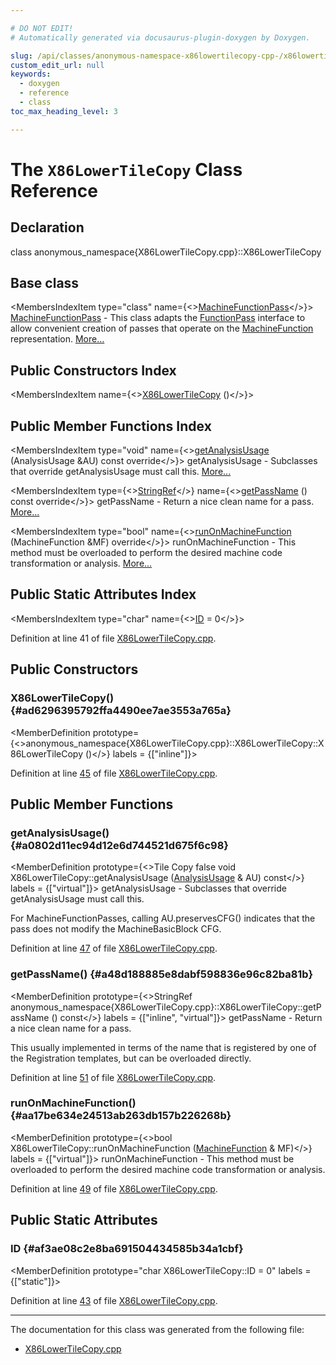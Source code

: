 ```yaml
---

# DO NOT EDIT!
# Automatically generated via docusaurus-plugin-doxygen by Doxygen.

slug: /api/classes/anonymous-namespace-x86lowertilecopy-cpp-/x86lowertilecopy
custom_edit_url: null
keywords:
  - doxygen
  - reference
  - class
toc_max_heading_level: 3

---
```





# The `X86LowerTileCopy` Class Reference

<DoxygenPage pluginConfig={pluginConfig}>



## Declaration

<CodeBlock>class anonymous_namespace{X86LowerTileCopy.cpp}::X86LowerTileCopy</CodeBlock>

## Base class

<MembersIndex>

<MembersIndexItem
  type="class"
  name={<><a href="/docs/api/classes/llvm/machinefunctionpass">MachineFunctionPass</a></>}>
<a href="/docs/api/classes/llvm/machinefunctionpass">MachineFunctionPass</a> - This class adapts the <a href="/docs/api/classes/llvm/functionpass">FunctionPass</a> interface to allow convenient creation of passes that operate on the <a href="/docs/api/classes/llvm/machinefunction">MachineFunction</a> representation. <a href="/docs/api/classes/llvm/machinefunctionpass/#details">More...</a>
</MembersIndexItem>

</MembersIndex>

## Public Constructors Index

<MembersIndex>

<MembersIndexItem
  name={<><a href="#ad6296395792ffa4490ee7ae3553a765a">X86LowerTileCopy</a> ()</>}>
</MembersIndexItem>

</MembersIndex>

## Public Member Functions Index

<MembersIndex>

<MembersIndexItem
  type="void"
  name={<><a href="#a0802d11ec94d12e6d744521d675f6c98">getAnalysisUsage</a> (AnalysisUsage &amp;AU) const override</>}>
getAnalysisUsage - Subclasses that override getAnalysisUsage must call this. <a href="#a0802d11ec94d12e6d744521d675f6c98">More...</a>
</MembersIndexItem>

<MembersIndexItem
  type={<><a href="/docs/api/classes/llvm/stringref">StringRef</a></>}
  name={<><a href="#a48d188885e8dabf598836e96c82ba81b">getPassName</a> () const override</>}>
getPassName - Return a nice clean name for a pass. <a href="#a48d188885e8dabf598836e96c82ba81b">More...</a>
</MembersIndexItem>

<MembersIndexItem
  type="bool"
  name={<><a href="#aa17be634e24513ab263db157b226268b">runOnMachineFunction</a> (MachineFunction &amp;MF) override</>}>
runOnMachineFunction - This method must be overloaded to perform the desired machine code transformation or analysis. <a href="#aa17be634e24513ab263db157b226268b">More...</a>
</MembersIndexItem>

</MembersIndex>

## Public Static Attributes Index

<MembersIndex>

<MembersIndexItem
  type="char"
  name={<><a href="#af3ae08c2e8ba691504434585b34a1cbf">ID</a> = 0</>}>
</MembersIndexItem>

</MembersIndex>


Definition at line 41 of file <a href="/docs/api/files/lib/lib/target/lib/target/x86/x86lowertilecopy-cpp">X86LowerTileCopy.cpp</a>.

<SectionDefinition>

## Public Constructors

### X86LowerTileCopy() {#ad6296395792ffa4490ee7ae3553a765a}

<MemberDefinition
  prototype={<>anonymous&#95;namespace&#123;X86LowerTileCopy.cpp&#125;::X86LowerTileCopy::X86LowerTileCopy ()</>}
  labels = {["inline"]}>

Definition at line <a href="/docs/api/files/lib/lib/target/lib/target/x86/x86lowertilecopy-cpp/#l00045">45</a> of file <a href="/docs/api/files/lib/lib/target/lib/target/x86/x86lowertilecopy-cpp">X86LowerTileCopy.cpp</a>.
</MemberDefinition>

</SectionDefinition>

<SectionDefinition>

## Public Member Functions

### getAnalysisUsage() {#a0802d11ec94d12e6d744521d675f6c98}

<MemberDefinition
  prototype={<>Tile Copy false void X86LowerTileCopy::getAnalysisUsage (<a href="/docs/api/classes/llvm/analysisusage">AnalysisUsage</a> &amp; AU) const</>}
  labels = {["virtual"]}>
getAnalysisUsage - Subclasses that override getAnalysisUsage must call this.

For MachineFunctionPasses, calling AU.preservesCFG() indicates that the pass does not modify the MachineBasicBlock CFG.

Definition at line <a href="/docs/api/files/lib/lib/target/lib/target/x86/x86lowertilecopy-cpp/#l00047">47</a> of file <a href="/docs/api/files/lib/lib/target/lib/target/x86/x86lowertilecopy-cpp">X86LowerTileCopy.cpp</a>.
</MemberDefinition>

### getPassName() {#a48d188885e8dabf598836e96c82ba81b}

<MemberDefinition
  prototype={<>StringRef anonymous&#95;namespace&#123;X86LowerTileCopy.cpp&#125;::X86LowerTileCopy::getPassName () const</>}
  labels = {["inline", "virtual"]}>
getPassName - Return a nice clean name for a pass.

This usually implemented in terms of the name that is registered by one of the Registration templates, but can be overloaded directly.

Definition at line <a href="/docs/api/files/lib/lib/target/lib/target/x86/x86lowertilecopy-cpp/#l00051">51</a> of file <a href="/docs/api/files/lib/lib/target/lib/target/x86/x86lowertilecopy-cpp">X86LowerTileCopy.cpp</a>.
</MemberDefinition>

### runOnMachineFunction() {#aa17be634e24513ab263db157b226268b}

<MemberDefinition
  prototype={<>bool X86LowerTileCopy::runOnMachineFunction (<a href="/docs/api/classes/llvm/machinefunction">MachineFunction</a> &amp; MF)</>}
  labels = {["virtual"]}>
runOnMachineFunction - This method must be overloaded to perform the desired machine code transformation or analysis.

Definition at line <a href="/docs/api/files/lib/lib/target/lib/target/x86/x86lowertilecopy-cpp/#l00049">49</a> of file <a href="/docs/api/files/lib/lib/target/lib/target/x86/x86lowertilecopy-cpp">X86LowerTileCopy.cpp</a>.
</MemberDefinition>

</SectionDefinition>

<SectionDefinition>

## Public Static Attributes

### ID {#af3ae08c2e8ba691504434585b34a1cbf}

<MemberDefinition
  prototype="char X86LowerTileCopy::ID = 0"
  labels = {["static"]}>

Definition at line <a href="/docs/api/files/lib/lib/target/lib/target/x86/x86lowertilecopy-cpp/#l00043">43</a> of file <a href="/docs/api/files/lib/lib/target/lib/target/x86/x86lowertilecopy-cpp">X86LowerTileCopy.cpp</a>.
</MemberDefinition>

</SectionDefinition>

<hr/>

The documentation for this class was generated from the following file:

<ul>
<li><a href="/docs/api/files/lib/lib/target/lib/target/x86/x86lowertilecopy-cpp">X86LowerTileCopy.cpp</a></li>
</ul>

</DoxygenPage>
